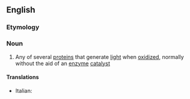 ==English==

===Etymology===
{{prefix|en|photo|protein}}

===Noun===
{{en-noun}}

# {{lb|en|protein}} Any of several [[protein]]s that generate [[light]] when [[oxidize]]d, normally without the aid of an [[enzyme]] [[catalyst]]

====Translations====
* Italian: {{t|it|fotoproteina|f}}
